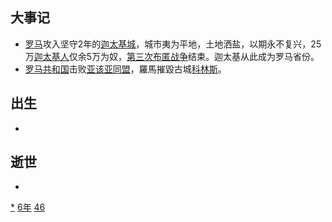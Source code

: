 {{yearTOC|-146|西汉汉景帝'''[[中元|中元]]四年'''}}
== 大事记 ==
* [[古罗马|罗马]]攻入坚守2年的[[迦太基|迦太基城]]，城市夷为平地，土地洒盐，以期永不复兴，25万[[迦太基人|迦太基人]]仅余5万为奴，[[第三次布匿战争|第三次布匿战争]]结束。迦太基从此成为罗马省份。
* [[罗马共和国|罗马共和国]]击败[[亚该亚同盟|亚该亚同盟]]，羅馬摧毀古城[[科林斯|科林斯]]。

== 出生 ==
*

== 逝世 ==
{{Wikisource year mention}}
*

[[Category:前146年|*]]
[[Category:前140年代|6年]]
[[Category:前2世纪各年|46]]